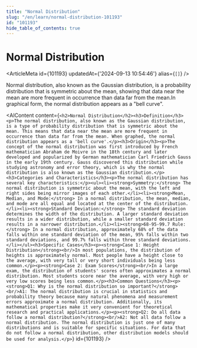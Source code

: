 ```yaml
---
title: "Normal Distribution"
slug: "/en/learn/normal-distribution-101193"
id: "101193"
hide_table_of_contents: true
---
```



# Normal Distribution

<ArticleMeta id={101193} updatedAt={'2024-09-13 10:54:46'} alias={`[]`} />
<div className='border-solid border-b border-t-0 my-4 border-[var(--ifm-color-gray-300)]' />

Normal distribution, also known as the Gaussian distribution, is a probability distribution that is symmetric about the mean, showing that data near the mean are more frequent in occurrence than data far from the mean.In graphical form, the normal distribution appears as a "bell curve".

<AIContent content={`<h2>Normal Distribution</h2><h3>Definition</h3><p>The normal distribution, also known as the Gaussian distribution, is a type of probability distribution that is symmetric about the mean. This means that data near the mean are more frequent in occurrence than data far from the mean. When graphed, the normal distribution appears as a 'bell curve'.</p><h3>Origin</h3><p>The concept of the normal distribution was first introduced by French mathematician Abraham de Moivre in the 18th century and later developed and popularized by German mathematician Carl Friedrich Gauss in the early 19th century. Gauss discovered this distribution while studying astronomy and error theory, which is why the normal distribution is also known as the Gaussian distribution.</p><h3>Categories and Characteristics</h3><p>The normal distribution has several key characteristics:</p><ul><li><strong>Symmetry:</strong> The normal distribution is symmetric about the mean, with the left and right sides being mirror images of each other.</li><li><strong>Mean, Median, and Mode:</strong> In a normal distribution, the mean, median, and mode are all equal and located at the center of the distribution.</li><li><strong>Standard Deviation:</strong> The standard deviation determines the width of the distribution. A larger standard deviation results in a wider distribution, while a smaller standard deviation results in a narrower distribution.</li><li><strong>68-95-99.7 Rule:</strong> In a normal distribution, approximately 68% of the data falls within one standard deviation of the mean, 95% falls within two standard deviations, and 99.7% falls within three standard deviations.</li></ul><h3>Specific Cases</h3><p><strong>Case 1: Height Distribution</strong><br/>In most populations, the distribution of heights is approximately normal. Most people have a height close to the average, with very tall or very short individuals being less common.</p><p><strong>Case 2: Exam Scores</strong><br/>In a large exam, the distribution of students' scores often approximates a normal distribution. Most students score near the average, with very high or very low scores being less common.</p><h3>Common Questions</h3><p><strong>Q1: Why is the normal distribution so important?</strong><br/>A1: The normal distribution is crucial in statistics and probability theory because many natural phenomena and measurement errors approximate a normal distribution. Additionally, its mathematical properties make it very convenient for theoretical research and practical applications.</p><p><strong>Q2: Do all data follow a normal distribution?</strong><br/>A2: Not all data follow a normal distribution. The normal distribution is just one of many distributions and is suitable for specific situations. For data that do not follow a normal distribution, other distribution models should be used for analysis.</p>`} id={101193} />
